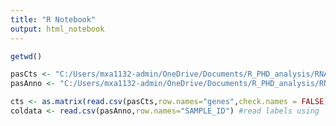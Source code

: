 ```yaml
---
title: "R Notebook"
output: html_notebook
---
```


```r
getwd()
```
```r
pasCts <- "C:/Users/mxa1132-admin/OneDrive/Documents/R_PHD_analysis/RNA-Seq-Daphnia/Metadata/GENEcountTableNew.csv" #where is the count table
pasAnno <- "C:/Users/mxa1132-admin/OneDrive/Documents/R_PHD_analysis/RNA-Seq-Daphnia/Metadata/Metadata_atrazine.csv" #where is the label/metadata?

```

```r
cts <- as.matrix(read.csv(pasCts,row.names="genes",check.names = FALSE)) #read in counts use 'genes' column for names
coldata <- read.csv(pasAnno,row.names="SAMPLE_ID") #read labels using 'BGIseq500FolderName' for names usually 'sample-id'

```


```r


```

